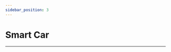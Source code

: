 ```yaml
---
sidebar_position: 3
---
```





# Smart Car
---

<cardbox>
  <card
    href="./microbit-smart-cutebot/"
    title="Smart Cutebot"
    description="ELECFREAKS  [Cutebot](https://shop.elecfreaks.com/products/elecfreaks-micro-bit-smart-cutebot-kit-without-micro-bit-board?_pos=1&_sid=4c6909119&_ss=r) is a rear-drive smart car driven by dual high speed motors. "
    img={microbit_smart_cutebot_Icon}
  />
  <card
    href="./microbit-tpbot/"
    title="Tpbot"
    description="TP Bot is a smart coding car for micro:bit. It can be regarded as a toy for its preset functions that do not need a micro:bit; it can also be used as a teaching aid at the same time, you can code it via the micro:bit or make extensions for the other modules and the Lego bricks to develop children’s imagination and creativity. "
    img={microbit_tpbot_Icon}
  />
  <card
    href="./microbit-ringbit-car-v2/"
    title="Ringbit Car V2"
    description="The ELECFREAKS [Ring:bit Car](https://shop.elecfreaks.com/products/elecfreaks-micro-bit-ring-bit-v2-car-kit-without-micro-bit-board?_pos=4&_sid=66ba68dec&_ss=r) is a small DIY smart car driven by the BBC micro:bit and the ELECFREAKS Ring:bit. The Ring:bit extends the micro:bit's 3 GPIO ports and allow for different sensors and components to be easily attached to the micro:bit. A basic Ring:bit Car can be easily programmed to run autonomously, with a remote control, and even create rainbow beacons of light. Just add one of the many extensions available and your Ring:bit Car can do even more things like line and light following, obstacle avoiding, drawing and more!"
    img={microbit_ringbit_car_v2_Icon}
  />
  <card
    href="./microbit-wonder-rugged-car/"
    title="Wonder Rugged Car"
    description="The Wonder Rugged Kit for micro:bit is a car that can move in all directions based on [Wukong Breakout board](http://www.elecfreaks.com/learn-en/microbitExtensionModule/wukong.html)."
    img={microbit_wonder_rugged_car_Icon}
  />
  <card
    href="./microbit-motorbit-smart-car-kit/"
    title="Motorbit Smart Car Kit"
    description="motor:bit smart car kit is a tailor-made smart car for micro:bit and motor:bit. This kit includes a micro:bit, motor:bit, sonar:bit and 2 line tracking modules. You can use this kit to DIY a micro:bit two-wheel smart car."
    img={microbit_motorbit_smart_car_kit_Icon}
  />
</cardbox>
